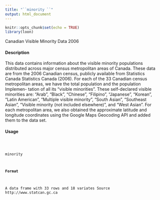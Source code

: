 ```yaml
---
title: "``minority ``"
output: html_document
---
```


```r
knitr::opts_chunk$set(echo = TRUE)
library(loon)
```


Canadian Visible Minority Data 2006

#### Description 

This data contains information about the visible minority populations distributed across major census
metropolitan areas of Canada. These data are from the 2006 Canadian census, publicly available
from Statistics Canada Statistics Canada (2006). For each of the 33 Canadian census metropolitan
areas, we have the total population and the population Implemen- tation of all its "visible
minorities". These self-declared visible minorities are: "Arab", "Black", "Chinese", "Filipino",
"Japanese", "Korean", "Latin American", "Multiple visible minority", "South Asian", "Southeast
Asian", "Visible minority (not included elsewhere)", and "West Asian". For each metropolitan
area, we also obtained the approximate latitude and longitude coordinates using the Google Maps
Geocoding API and added them to the data set.

#### Usage
<pre><code>

minority

#### Format 

A data frame with 33 rows and 18 variates
Source
http://www.statcan.gc.ca